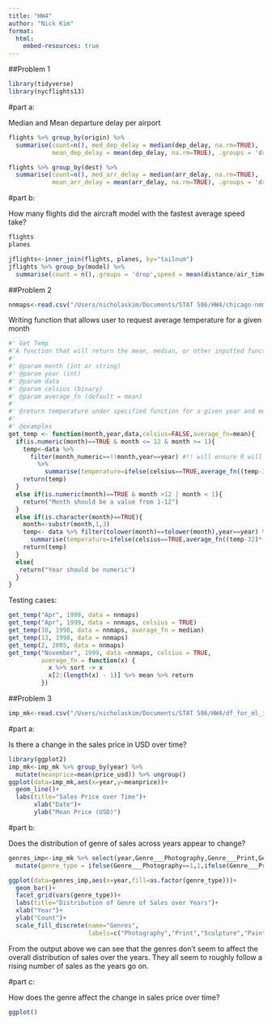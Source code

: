 ```yaml
---
title: "HW4"
author: "Nick Kim"
format:
  html:
    embed-resources: true
---
```


##Problem 1 

```r
library(tidyverse)
library(nycflights13)
```

#part a:

Median and Mean departure delay per airport
```r
flights %>% group_by(origin) %>% 
  summarise(count=n(), med_dep_delay = median(dep_delay, na.rm=TRUE),
            mean_dep_delay = mean(dep_delay, na.rm=TRUE), .groups = 'drop') %>% filter(count > 10) %>%   arrange(,desc(mean_dep_delay))
```

```r
flights %>% group_by(dest) %>% 
  summarise(count=n(), med_arr_delay = median(arr_delay, na.rm=TRUE),
            mean_arr_delay = mean(arr_delay, na.rm=TRUE), .groups = 'drop') %>% filter(count > 10) %>%   arrange(,desc(mean_arr_delay))
```

#part b:

How many flights did the aircraft model with the fastest average speed take?
```r
flights
planes
```
```r
jflights<-inner_join(flights, planes, by="tailnum")
jflights %>% group_by(model) %>% 
  summarise(count = n(),.groups = 'drop',speed = mean(distance/air_time, na.rm = TRUE))
```

##Problem 2
```r
nnmaps<-read.csv("/Users/nicholaskim/Documents/STAT 506/HW4/chicago-nmmaps.csv")
```

Writing function that allows user to request average temperature for a given month
```r
#' Get Temp 
#'A function that will return the mean, median, or other inputted function temperature for a specified month and year. The function works by first checking if the inputted variables are what we would expect. If it a numeric between 1-12 then it will filter by the respective column variables and run the specified function on the column temp for that dataset.If month is a string we will first convert everything to lower to ensure the string isn't case sensitive to upper and lower cases. In addition, will sub string the inputted month to the first 3 as that is how it is stored in our dataset nnmaps. Will then output error messages if the numeric value for month isn't b/t 1-12 and if year isn't numeric
#'
#' @param month (int or string)
#' @param year (int)
#' @param data 
#' @param celsius (binary)
#' @param average_fn (default = mean)
#'
#' @return temperature under specified function for a given year and month
#' 
#' @examples
get_temp <- function(month,year,data,celsius=FALSE,average_fn=mean){
  if(is.numeric(month)==TRUE & month <= 12 & month >= 1){
    temp<-data %>% 
      filter(month_numeric==!!month,year==year) #!! will ensure R will treat month as a var not as hardcoded values
        %>% 
          summarise(temperature=ifelse(celsius==TRUE,average_fn((temp-32)*(5/9)),average_fn(temp)))
    return(temp)
  }
  else if(is.numeric(month)==TRUE & month >12 | month < 1){
    return("Month should be a value from 1-12")
  }
  else if(is.character(month)==TRUE){
    month<-substr(month,1,3)
    temp<- data %>% filter(tolower(month)==tolower(month),year==year) %>% 
      summarise(temperature=ifelse(celsius==TRUE,average_fn((temp-32)*(5/9)),average_fn(temp)))
    return(temp)
  }
  else{
   return("Year should be numeric")
  }
}
```

Testing cases:
```r
get_temp("Apr", 1999, data = nnmaps)
get_temp("Apr", 1999, data = nnmaps, celsius = TRUE)
get_temp(10, 1998, data = nnmaps, average_fn = median)
get_temp(13, 1998, data = nnmaps)
get_temp(2, 2005, data = nnmaps)
get_temp("November", 1999, data =nnmaps, celsius = TRUE,
         average_fn = function(x) {
           x %>% sort -> x
           x[2:(length(x) - 1)] %>% mean %>% return
         })
```

##Problem 3

```r
imp_mk<-read.csv("/Users/nicholaskim/Documents/STAT 506/HW4/df_for_ml_improved_new_market.csv")
```

#part a:

Is there a change in the sales price in USD over time?
```r
library(ggplot2)
imp_mk<-imp_mk %>% group_by(year) %>% 
  mutate(meanprice=mean(price_usd)) %>% ungroup()
ggplot(data=imp_mk,aes(x=year,y=meanprice))+
  geom_line()+
  labs(title="Sales Price over Time")+
       xlab("Date")+
       ylab("Mean Price (USD)")
```
#part b:

Does the distribution of genre of sales across years appear to change?
```r
genres_imp<-imp_mk %>% select(year,Genre___Photography,Genre___Print,Genre___Sculpture,Genre___Painting,Genre___Others) %>% 
  mutate(genre_type = ifelse(Genre___Photography==1,1,ifelse(Genre___Print==1,2,ifelse(Genre___Sculpture==1,3,4))))

ggplot(data=genres_imp,aes(x=year,fill=as.factor(genre_type)))+
  geom_bar()+
  facet_grid(vars(genre_type))+
  labs(title="Distribution of Genre of Sales over Years")+
  xlab("Year")+
  ylab("Count")+
  scale_fill_discrete(name="Genres",
                      labels=c("Photography","Print","Sculpture","Painting","Other"))

```
From the output above we can see that the genres don't seem to affect the overall distribution of sales over the years. They all seem to roughly follow a rising number of sales as the years go on. 

#part c:

How does the genre affect the change in sales price over time?
```r
ggplot()
```



